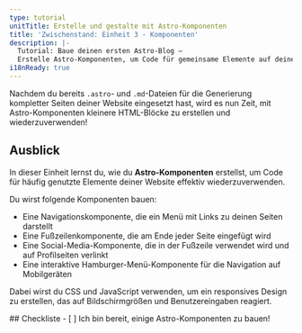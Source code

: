 ```yaml
---
type: tutorial
unitTitle: Erstelle und gestalte mit Astro-Komponenten
title: 'Zwischenstand: Einheit 3 - Komponenten'
description: |-
  Tutorial: Baue deinen ersten Astro-Blog —
  Erstelle Astro-Komponenten, um Code für gemeinsame Elemente auf deiner Website wiederzuverwenden
i18nReady: true
---
```



Nachdem du bereits `.astro`- und `.md`-Dateien für die Generierung kompletter Seiten deiner Website eingesetzt hast, wird es nun Zeit, mit Astro-Komponenten kleinere HTML-Blöcke zu erstellen und wiederzuverwenden!

## Ausblick

In dieser Einheit lernst du, wie du **Astro-Komponenten** erstellst, um Code für häufig genutzte Elemente deiner Website effektiv wiederzuverwenden.

Du wirst folgende Komponenten bauen:
- Eine Navigationskomponente, die ein Menü mit Links zu deinen Seiten darstellt
- Eine Fußzeilenkomponente, die am Ende jeder Seite eingefügt wird
- Eine Social-Media-Komponente, die in der Fußzeile verwendet wird und auf Profilseiten verlinkt
- Eine interaktive Hamburger-Menü-Komponente für die Navigation auf Mobilgeräten

Dabei wirst du CSS und JavaScript verwenden, um ein responsives Design zu erstellen, das auf Bildschirmgrößen und Benutzereingaben reagiert.



<Box icon="check-list">
## Checkliste

<Checklist>
- [ ] Ich bin bereit, einige Astro-Komponenten zu bauen!
</Checklist>
</Box>
